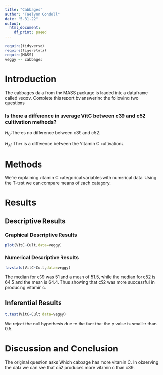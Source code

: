 ```yaml
---
title: "Cabbages"
author: "Taelynn Condoll"
date: "5-31-22"
output:
  html_document:
    df_print: paged
---
```


```r
require(tidyverse)
require(tigerstats)
require(MASS)
veggy <- cabbages
```

# Introduction

<!--In this section you explain what you are trying to show.  Where did the data come from?  What is the research or other question you are trying to answer?!-->
 The cabbages data from the MASS package is loaded into a dataframe called veggy. Complete this report by answering the following two questions  
 
### Is there a difference in average VitC between c39 and c52 cultivation methods?  
$H_0$:Theres no difference between c39 and c52.


$H_A$: Ther is a difference between the Vitamin C cultivations. 

# Methods

<!--Decide on your methods:  use "variable analysis" or other appropriate descriptors.  Make sure to choose at least one graphical method and at least one numerical method.!-->
We're explaining vitamin C categorical variables with numerical data. Using the T-test we can compare means of each catagory. 

# Results

<!--Divide this section into two sub-sections:  One for your descriptive  results and one for your inferential results.!-->

## Descriptive Results


### Graphical Descriptive Results
```r
plot(VitC~Cult,data=veggy)
```

<!--Graphical results here.  Make sure to show your code.  Provide appropriate labels for axes, giving units if possible, and provide a good title for the graph, too.  Use the graphical results to describe the patterns if any that exist in the data as focused toward the research question!-->

### Numerical Descriptive Results
```r
favstats(VitC~Cult,data=veggy)
```

The median for c39 was 51 and a mean of 51.5, while the median for c52 is 64.5 and the mean is 64.4. Thus showing that c52 was more successful in producing vitamin c.

<!--Numerical results go here. Use the numerical results to describe the patterns if any that exist in the data as focused toward the research question!-->

## Inferential Results
```r
t.test(VitC~Cult,data=veggy)
```
<!--State hypothesis clearly.  Make sure your discussion of the inferential test covers all the aspects that the test output produces, such as test statistic, p-value etc.  Make a decision about the null hypothesis, explain the assumptions on which the selected test/procedure was based, and why the chosen procedure satisfys the assumptions and is appropriate to answer the research question!-->

We reject the null hypothesis due to the fact that the p value is smaller than 0.5.

# Discussion and Conclusion

The original question asks Which cabbage has more vitamin C. In observing the data we can see that c52 produces more vitamin c than c39.

<!--Discussion and conclusion here.  If you found a relationship be sure to consider whether the relationship occurs because one of the variavbles causes the other, or whether they perhasps are related for some other reason.  Watch the chapter 6 videos from the GeorgeTown videos collection.!-->
